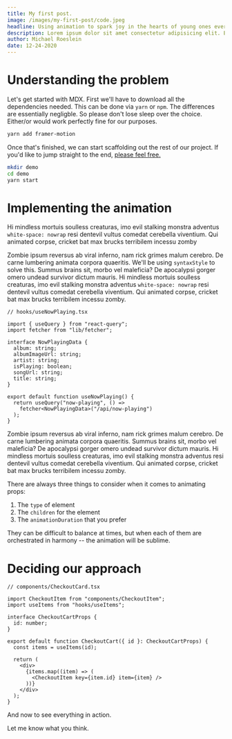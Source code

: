 ```yaml
---
title: My first post.
image: /images/my-first-post/code.jpeg
headline: Using animation to spark joy in the hearts of young ones everywhere
description: Lorem ipsum dolor sit amet consectetur adipisicing elit. Eligendi aspernatur adipisci iusto.
author: Michael Roeslein
date: 12-24-2020
---
```


# Understanding the problem

Let's get started with MDX. First we'll have to download all the dependencies needed. This can be done via `yarn` or `npm`. The differences are essentially negligble. So please don't lose sleep over the choice. Either/or would work perfectly fine for our purposes.

```bash
yarn add framer-motion
```

Once that's finished, we can start scaffolding out the rest of our project. If you'd like to jump straight to the end, <a href="/contact">please feel free.</a>

```bash
mkdir demo
cd demo
yarn start
```

# Implementing the animation

Hi mindless mortuis soulless creaturas, imo evil stalking monstra adventus `white-space: nowrap` resi dentevil vultus comedat cerebella viventium. Qui animated corpse, cricket bat max brucks terribilem incessu zomby

Zombie ipsum reversus ab viral inferno, nam rick grimes malum cerebro. De carne lumbering animata corpora quaeritis. We'll be using `syntaxStyle` to solve this. Summus brains sit​​, morbo vel maleficia? De apocalypsi gorger omero undead survivor dictum mauris. Hi mindless mortuis soulless creaturas, imo evil stalking monstra adventus `white-space: nowrap` resi dentevil vultus comedat cerebella viventium. Qui animated corpse, cricket bat max brucks terribilem incessu zomby.

```tsx {15}
// hooks/useNowPlaying.tsx

import { useQuery } from "react-query";
import fetcher from "lib/fetcher";

interface NowPlayingData {
  album: string;
  albumImageUrl: string;
  artist: string;
  isPlaying: boolean;
  songUrl: string;
  title: string;
}

export default function useNowPlaying() {
  return useQuery("now-playing", () =>
    fetcher<NowPlayingData>("/api/now-playing")
  );
}
```

Zombie ipsum reversus ab viral inferno, nam rick grimes malum cerebro. De carne lumbering animata corpora quaeritis. Summus brains sit​​, morbo vel maleficia? De apocalypsi gorger omero undead survivor dictum mauris. Hi mindless mortuis soulless creaturas, imo evil stalking monstra adventus resi dentevil vultus comedat cerebella viventium. Qui animated corpse, cricket bat max brucks terribilem incessu zomby.

There are always three things to consider when it comes to animating props:

1. The `type` of element
2. The `children` for the element
3. The `animationDuration` that you prefer

They can be difficult to balance at times, but when each of them are orchestrated in harmony -- the animation will be sublime.

# Deciding our approach

```tsx {9}
// components/CheckoutCard.tsx

import CheckoutItem from "components/CheckoutItem";
import useItems from "hooks/useItems";

interface CheckoutCartProps {
  id: number;
}

export default function CheckoutCart({ id }: CheckoutCartProps) {
  const items = useItems(id);

  return (
    <div>
      {items.map((item) => (
        <CheckoutItem key={item.id} item={item} />
      ))}
    </div>
  );
}
```

And now to see everything in action.

Let me know what you think.
